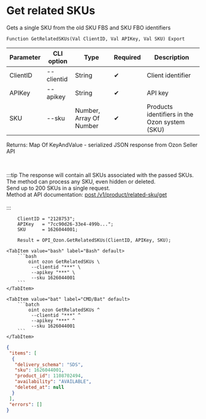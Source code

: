 ﻿---
sidebar_position: 17
---


# Get related SKUs
 Gets a single SKU from the old SKU FBS and SKU FBO identifiers



`Function GetRelatedSKUs(Val ClientID, Val APIKey, Val SKU) Export`

  | Parameter | CLI option | Type | Required | Description |
  |-|-|-|-|-|
  | ClientID | --clientid | String | &#x2714; | Client identifier |
  | APIKey | --apikey | String | &#x2714; | API key |
  | SKU | --sku | Number, Array Of Number | &#x2714; | Products identifiers in the Ozon system (SKU) |

  
  Returns:  Map Of KeyAndValue - serialized JSON response from Ozon Seller API

<br/>

:::tip
The response will contain all SKUs associated with the passed SKUs. The method can process any SKU, even hidden or deleted.<br/>
Send up to 200 SKUs in a single request.<br/>
Method at API documentation: [post /v1/product/related-sku/get](https://docs.ozon.ru/api/seller/#operation/ProductAPI_ProductGetRelatedSKU)<br/>
<br/>
:::
<br/>


```bsl title="1C:Enterprise/OneScript code example"
    ClientID = "2128753";
    APIKey   = "7cc90d26-33e4-499b...";
    SKU      = 1626044001;

    Result = OPI_Ozon.GetRelatedSKUs(ClientID, APIKey, SKU);
```
 

 <Tabs>
  
    <TabItem value="bash" label="Bash" default>
        ```bash
            oint ozon GetRelatedSKUs \
             --clientid "***" \
             --apikey "***" \
             --sku 1626044001
        ```
    </TabItem>
  
    <TabItem value="bat" label="CMD/Bat" default>
        ```batch
            oint ozon GetRelatedSKUs ^
             --clientid "***" ^
             --apikey "***" ^
             --sku 1626044001
        ```
    </TabItem>
</Tabs>


```json title="Result"
{
 "items": [
  {
   "delivery_schema": "SDS",
   "sku": 1626044001,
   "product_id": 1108702494,
   "availability": "AVAILABLE",
   "deleted_at": null
  }
 ],
 "errors": []
}
```
